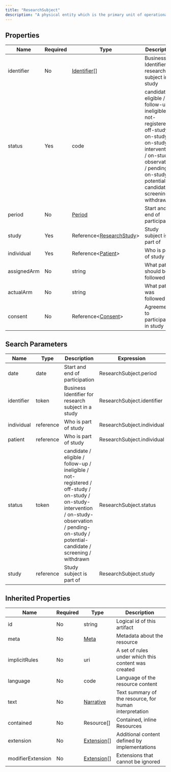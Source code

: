 ```yaml
---
title: "ResearchSubject"
description: "A physical entity which is the primary unit of operational and/or administrative interest in a study."
---
```


## Properties

| Name        | Required | Type                                                                        | Description                                                                                                                                                                                           |
| ----------- | -------- | --------------------------------------------------------------------------- | ----------------------------------------------------------------------------------------------------------------------------------------------------------------------------------------------------- |
| identifier  | No       | [Identifier](/medical-api/fhir/data-types/identifier)[]                     | Business Identifier for research subject in a study                                                                                                                                                   |
| status      | Yes      | code                                                                        | candidate / eligible / follow-up / ineligible / not-registered / off-study / on-study / on-study-intervention / on-study-observation / pending-on-study / potential-candidate / screening / withdrawn |
| period      | No       | [Period](/medical-api/fhir/data-types/period)                               | Start and end of participation                                                                                                                                                                        |
| study       | Yes      | Reference&lt;[ResearchStudy](/medical-api/fhir/resources/researchstudy)&gt; | Study subject is part of                                                                                                                                                                              |
| individual  | Yes      | Reference&lt;[Patient](/medical-api/fhir/resources/patient)&gt;             | Who is part of study                                                                                                                                                                                  |
| assignedArm | No       | string                                                                      | What path should be followed                                                                                                                                                                          |
| actualArm   | No       | string                                                                      | What path was followed                                                                                                                                                                                |
| consent     | No       | Reference&lt;[Consent](/medical-api/fhir/resources/consent)&gt;             | Agreement to participate in study                                                                                                                                                                     |

## Search Parameters

| Name       | Type      | Description                                                                                                                                                                                           | Expression                 |
| ---------- | --------- | ----------------------------------------------------------------------------------------------------------------------------------------------------------------------------------------------------- | -------------------------- |
| date       | date      | Start and end of participation                                                                                                                                                                        | ResearchSubject.period     |
| identifier | token     | Business Identifier for research subject in a study                                                                                                                                                   | ResearchSubject.identifier |
| individual | reference | Who is part of study                                                                                                                                                                                  | ResearchSubject.individual |
| patient    | reference | Who is part of study                                                                                                                                                                                  | ResearchSubject.individual |
| status     | token     | candidate / eligible / follow-up / ineligible / not-registered / off-study / on-study / on-study-intervention / on-study-observation / pending-on-study / potential-candidate / screening / withdrawn | ResearchSubject.status     |
| study      | reference | Study subject is part of                                                                                                                                                                              | ResearchSubject.study      |

## Inherited Properties

| Name              | Required | Type                                                  | Description                                            |
| ----------------- | -------- | ----------------------------------------------------- | ------------------------------------------------------ |
| id                | No       | string                                                | Logical id of this artifact                            |
| meta              | No       | [Meta](/medical-api/fhir/data-types/meta)             | Metadata about the resource                            |
| implicitRules     | No       | uri                                                   | A set of rules under which this content was created    |
| language          | No       | code                                                  | Language of the resource content                       |
| text              | No       | [Narrative](/medical-api/fhir/data-types/narrative)   | Text summary of the resource, for human interpretation |
| contained         | No       | Resource[]                                            | Contained, inline Resources                            |
| extension         | No       | [Extension](/medical-api/fhir/data-types/extension)[] | Additional content defined by implementations          |
| modifierExtension | No       | [Extension](/medical-api/fhir/data-types/extension)[] | Extensions that cannot be ignored                      |

